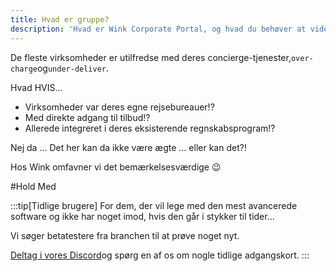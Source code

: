 ```yaml
---
title: Hvad er gruppe?
description: 'Hvad er Wink Corporate Portal, og hvad du behøver at vide.'
---
```


<CloudinaryImage width="700" height="525" resize="scale" quality="best" alt="Grupper kommer snart" src="academy/group-coming-soon" errorImage="noimage_opaque_nyrtl0.png" />


De fleste virksomheder er utilfredse med deres concierge-tjenester,`over-charge`og`under-deliver`.

Hvad HVIS...

* Virksomheder var deres egne rejsebureauer!?
* Med direkte adgang til tilbud!?
* Allerede integreret i deres eksisterende regnskabsprogram!?

Nej da ... Det her kan da ikke være ægte ... eller kan det?!

Hos Wink omfavner vi det bemærkelsesværdige 😉

\#Hold Med

:::tip\[Tidlige brugere]
For dem, der vil lege med den mest avancerede software og ikke har noget imod, hvis den går i stykker til tider...

Vi søger betatestere fra branchen til at prøve noget nyt.

[Deltag i vores Discord](https://discord.gg/t3YETu8k5n)og spørg en af ​​os om nogle tidlige adgangskort.
:::

